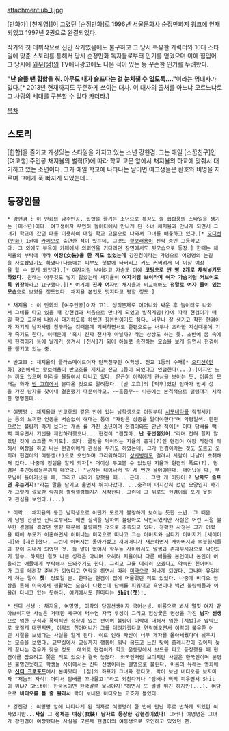 attachment:ub_1.jpg

[만화가] [천계영]]이 그렸던 [순정만화]로 1996년 [[서울문화사]] 순정만화지 [[윙크]]에 연재되었고 1997년 2권으로 완결되었다. 

작가의 첫 데뷔작으로 신인 작가였음에도 불구하고 그 당시 특유한 캐릭터와 10대 스타일에 맞춘 스토리를 통해서 당시 순정만화 독자들로부터 인기를 얻었으며 이에 힘입어 그 당시에 [[와우(껌)]]의 TV애니광고에도 나온 적이 있는 등 꾸준한 인기를 누려왔다. 

'''"난 슬플 땐 힙합을 춰. 아무도 내가 슬프다는 걸 눈치챌 수 없도록…."'''이라는 명대사가 있다.[* 2013년 현재까지도 꾸준하게 쓰이는 대사. 이 대사의 출처를 아느냐 모르느냐로 그 사람의 세대를 구분할 수 있다 [[카더라]].]

[[목차]]
== 스토리 == 
[힙합]을 즐기고 개성있는 스타일을 가지고 있는 소년 강현겸. 그는 매일 [소꿉친구]인 [여고생] 주인공 채지율의 벌칙(?)에 따라 학교 교문 앞에서 채지율의 하교에 맞춰서 대기하고 있는 소년이다. 그가 매일 학교에 나타나는 날이면 여고생들은 환호와 비명을 지르며 그에게 푹 빠지게 되었는데.... 

== 등장인물 == 
 * 강현겸 : 이 만화의 남주인공. 힙합을 즐기는 소년으로 복장도 늘 힙합풍의 스타일을 챙기는 [미소년]이다. 여고생이자 우연히 놀이터에서 만나게 된 소녀 채지율과 만나게 되면서 그녀가 학교에 갔던 때를 이용하여 매일 학교 교문으로 나와서 그녀를 배웅하고 있다.[* [[오디션(만화)]] 1권에 [[카메오]]로 출연한 적이 있는데, 그것도 [[황보래용]]이 진학 중인 고등학교다. 그 외에도 부옥이 카페에서 의뢰인을 기다리던 장면에서도 뒷모습으로 등장.] 한때는 채지율의 부탁에 따라 '''여장(女裝)을 한 적도 있었는데''' 강진경이라는 가명으로 여명명의 눈길을 사로잡았기도 하였다(나중에는 피부도 햇볕에 타버리고 키도 커버려서 더 이상 여장을 할 수 없게 되었다).[* 여자처럼 보이려고 가슴도 아예 '''코팅으로 싼 빵 2개로 채워넣기도 하였다.''' 원래는 아무것도 넣지 않았는데 채지율이 '''여자처럼 보이라며 여자 가슴처럼 커보이도록 위장'''하라고 요구했다.][* 여기에 '''진짜 여자'''인 채지율과 비교해봐도 '''정말로 여자 둘이 있는 모습'''으로 보였을 정도였다. 채지율 본인도 멋지다고 평할 정도.]

 * 채지율 : 이 만화의 [여주인공]이자 고1. 성적문제로 어머니와 싸운 후 놀이터로 나와서 그네를 타고 있을 때 강현겸과 처음으로 만나게 되었고 벌칙게임(?)에 따라 현겸이가 매일 학교 교문에 나와서 대기하도록 하였던 장본인이기도 하다. 너무나 잘 생기고 착한 현겸이가 자기의 남자사람 친구라는 것때문에 기뻐하면서도 한편으로는 너무나 초라한 자신때문에 기가 죽기도 한다. 이때문에 '혹시 진짜 천사가 아닐까?'라는 상상도 하는 듯. 초반에 꿈 속에서 현겸이가 등에 날개가 생겨서 [천사]가 되어 하늘로 승천하는 모습을 보게 되면서 현겸이를 챙기고 있는 중. 

 * 반고호 : 채지율의 클라스메이트이자 단짝친구인 여학생. 전교 1등의 수재[* [[오디션(만화)]] 3권에서는 [[황보래용]]이 반고호를 제치고 전교 1등이 되었다고 언급한다(...).]이지만 노는 끼도 있으며 머리를 물들여서 다니고 있다. 은근히 이락에게 관심을 보이는 듯. 이름의 모태는 화가 [[반 고흐]]에서 본따온 것으로 알려졌다. [반 고흐]의 [덕후]였던 엄마가 반씨 성을 가진 남자를 찾아내 결혼했기 때문이라고. ~~흠좀무~~ 나중에는 본격적으로 껄렁대기 시작한 명명한테...

 * 여명명 : 채지율과 반고호의 같은 반에 있는 남학생으로 아침부터 [[시모네타]]를 작렬시키는 등의 느끼한 언동을 서슴없이 해대는 통에 "쟤랑은 상종을 말아야한다"며 악평일색. 한편으로는 불량끼-라기 보다는 개폼-를 가진 소년이며 현겸이와도 만난 적이[* 이때 담배를 뻑뻑 피우면서 기선을 제압하려했으나... 현겸이 "괜찮아. '''난 풍선껌있어'''."라며 전혀 쫄지 않았단 것에 쇼크를 먹기도]. 있다. 골탕을 먹이려는 지율의 흉계(?)인 현겸이 여장 작전에 의해서 여장을 하고 나온 현겸이에게 관심을 두기도 하였는데, 그가 현겸이라는 것도 모르고 오히려 현겸이의 여동생(!)으로 오인하며 그리워하다가 [[상사병]]에도 걸려서 사람이 나날이 초췌해져 갔다. 나중에 진실을 알게 되자[* 더이상 두고볼 수 없었던 지율과 현겸의 폭로(?). 현겸은 주민등록등본까지 떼왔다.] "남자는 태어나서 딱 세 번만 울어야된대. 태어났을 때, 부모님이 돌아가셨을 때, 그리고 나라가 망했을 때... 근데... 그딴 게 어딨어!? '''남자도 슬프면 우는거지'''!"라는 말을 남기고 울면서 뛰쳐나갔다. ...충격이 어지간히 컸던 모양인지 자기가 그렇게 깔보란 락처럼 껄렁껄렁해지기 시작한다. 그런데 그 뒤로도 현겸이를 포기 못하고 관심을 보인다.(...)

 * 이락 : 채지율의 동급 남학생으로 어딘가 모르게 불량하게 보이는 듯한 소년. 그 때문에 담임 선생인 신디로부터도 매번 질책을 당하여 불량아로 낙인되었지만 사실은 어린 시절 불우한 경험을 겪었던 영향 때문에 불량해진 것으로 추측되고 있다. 정확한 사정은 그가 어렸을 때에 부모가 이혼하면서 어머니는 미국으로 떠나고 그는 아버지와 살다가 아버지가 [새어머니]와 [재혼]했다. 그런데 아버지는 돌아가셨고 새어머니가 재혼하면서 새아버지와 의붓형제들과 같이 지내게 되었던 것. 늘 말이 없어서 학우들 사이에서도 말썽과 존재무시감으로 낙인되기 일쑤. 하지만 결코 나쁜 성격은 아니며 오히려 지율이나 다른 애들을 본인이나 본인이 어울리는 애들에게 부탁해서 도와주기도 한다. 그리고 그를 데리러 오겠다고 약속한 친어머니가 그를 데려갈 준비가 되었다고 연락을 하면서 따라 [[미국]]으로 떠나게 되었다. 그나마 유일하게 하는 말이 '''쳇!''' 정도일 뿐. 한때는 현겸이 집에 머물렀던 적도 있었다. 나중에 비디오 영상을 통해 [[미국]]에서 생활하는 모습이 나왔는데 담배를 피워대고 흑인이나 백인 불량배들과 어울려 다니고 있는 듯하다. 여기에서도 한마디는 '''Shit(쳇)!'''. 

 * 신디 선생 : 채지율, 여명명, 이락의 담임선생이자 국어선생. 이름으로 봐서 얼핏 여자 같아보이지만 사실은 거대한 체구에 턱수염 자국 투성이 그리고 험상궃은 면상을 가진 '''남자 선생'''으로 엄한 구석과 폭력적인 성향이 있는 편이며 불량아 이락에 대해서 엄한 [체벌]과 압박으로 모질게 대했지만, 이락의 친어머니가 그를 데려가겠다고 연락해오면서 이락이 불우한 어린 시절을 보냈다는 사실을 알게 된다. 이로 인해 자신이 너무 제자를 몰아세웠다며 뉘우치는 모습을 보였다. 교무실에서 교실까지 행동이 워낙 굼뜨고 느린 탓에 종례시간이 길어져 늦게 끝나는 경우가 잦을 정도. 예외로 현겸이가 학교 운동장에서 보드를 타고 등장했을 때 현겸이를 잡으려고 쫓은 적도 있으나 결국 놓쳤다. 외국인처럼 보이지만 사실은 한국인이며 본명은 불명인듯하고 학생들 사이에서는 신디 선생이라는 별명으로 불린다. 이름의 유래는 영화배우 '''[[신디 크로포드]]'''에서 본따왔다. [점]의 좌표가 그녀와 같다고. 락이 보낸 비디오를 보자마자 "저놈의 자식! 어디서 담배를 꼬나물고!"라고 외친다거나 "담배나 빡빡 피우면서 Shit이 뭐냐? Shit이! 한국놈이면 한국말로 보내야지!"하면서 또 펄펄 뛰긴 하지만(...). 여담으로 '''비디오를 틀 줄 몰라서''' 락이 보내온 비디오는 고호가 틀었다.

 * 강진경 : 여명명 앞에 나타나게 된 여자로 여명명이 한 번에 만난 후로 반하게 되었던 여자였지만...'''사실 그 정체는 여장(女裝) 남자로 등장한 강현겸이었다!''' 그러나 여명명은 그녀가 강현겸이 여장했다는 사실을 모른채 현겸이의 여동생으로 오인하고 있었던 편.  
